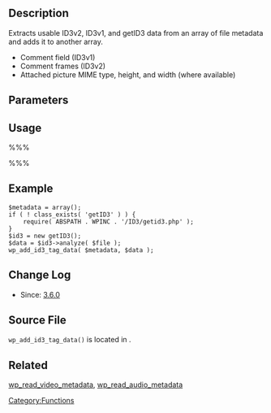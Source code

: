 {{Languages|
{{en|Function Reference/wp add id3 tag data}}
{{ja|Function Reference/wp add id3 tag data}}
}}

==Description==
Extracts usable ID3v2, ID3v1, and getID3 data from an array of file metadata and adds it to another array.

* Comment field (ID3v1)
* Comment frames (ID3v2)
* Attached picture MIME type, height, and width (where available)

==Parameters==
{{Parameter|&$metadata|Array|Array to be filled with metadata. Passed by reference.}}
{{Parameter|$data|Array|File metadata from ID3v2, ID3v1, or getID3.}}

== Usage ==
%%% <?php wp_add_id3_tag_data( $metadata, $data ); ?> %%%

==Example==

<pre>
$metadata = array();
if ( ! class_exists( 'getID3' ) ) {
	require( ABSPATH . WPINC . '/ID3/getid3.php' );
}
$id3 = new getID3();
$data = $id3->analyze( $file );
wp_add_id3_tag_data( $metadata, $data );
</pre>

==Change Log==
* Since: [[Version 3.6|3.6.0]]

== Source File ==
<tt>wp_add_id3_tag_data()</tt> is located in {{Trac|wp-admin/includes/media.php}}.

==Related==

[[Function Reference/wp_read_video_metadata|wp_read_video_metadata]], [[Function Reference/wp_read_audio_metadata|wp_read_audio_metadata]]

[[Category:Functions]]

{{Copyedit}}